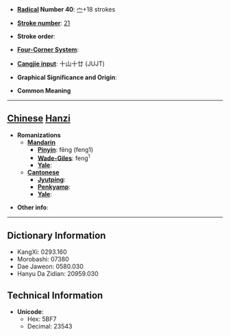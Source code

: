 * '''[[Wiktionary:Chinese radical index| Radical]] Number 40''': [[Wiktionary:Chinese radical index 宀|宀]]+18 strokes

* '''[[Wiktionary:Chinese total strokes index|Stroke number]]''': [[Wiktionary:Chinese total strokes index 21|21]]

* '''Stroke order''': 

* '''[[Wiktionary:Chinese four corner index|Four-Corner System]]''': 

* '''[[Wiktionary:Chinese Cangjie index|Cangjie input]]''': 十山十廿 (JUJT)

* '''Graphical Significance and Origin''': 

* '''Common Meaning'''

----

== [[Chinese]] [[Hanzi]] ==

* '''Romanizations'''
** '''[[Mandarin]]'''
*** '''[[Pinyin]]''': fēng (feng1)
*** '''[[Wade-Giles]]''': feng<sup>1</sup>
*** '''[[Yale]]''': 
** '''[[Cantonese]]'''
*** '''[[Jyutping]]''':
*** '''[[Penkyamp]]''': 
*** '''[[Yale]]''': 

* '''Other info''': 

----

== Dictionary Information ==

* KangXi: 0293.160
* Morobashi: 07380
* Dae Jaweon: 0580.030
* Hanyu Da Zidian: 20959.030

== Technical Information ==

* '''Unicode''':
** Hex: 5BF7
** Decimal: 23543